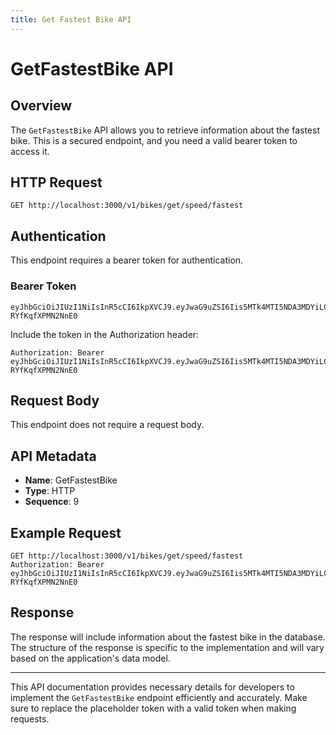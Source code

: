 ```yaml
---
title: Get Fastest Bike API
---
```


# GetFastestBike API

## Overview

The `GetFastestBike` API allows you to retrieve information about the fastest bike. This is a secured endpoint, and you need a valid bearer token to access it.

## HTTP Request

```http
GET http://localhost:3000/v1/bikes/get/speed/fastest
```

## Authentication

This endpoint requires a bearer token for authentication.

### Bearer Token

```plaintext
eyJhbGciOiJIUzI1NiIsInR5cCI6IkpXVCJ9.eyJwaG9uZSI6Iis5MTk4MTI5NDA3MDYiLCJ1aWQiOiJhZnJ3dXZkXzFqIn0.se2WRRJhST9uvOyhTwunvJiiMYD-RYfKqfXPMN2NnE0
```

Include the token in the Authorization header:

```http
Authorization: Bearer eyJhbGciOiJIUzI1NiIsInR5cCI6IkpXVCJ9.eyJwaG9uZSI6Iis5MTk4MTI5NDA3MDYiLCJ1aWQiOiJhZnJ3dXZkXzFqIn0.se2WRRJhST9uvOyhTwunvJiiMYD-RYfKqfXPMN2NnE0
```

## Request Body

This endpoint does not require a request body.

## API Metadata

- **Name**: GetFastestBike
- **Type**: HTTP
- **Sequence**: 9

## Example Request

```http
GET http://localhost:3000/v1/bikes/get/speed/fastest
Authorization: Bearer eyJhbGciOiJIUzI1NiIsInR5cCI6IkpXVCJ9.eyJwaG9uZSI6Iis5MTk4MTI5NDA3MDYiLCJ1aWQiOiJhZnJ3dXZkXzFqIn0.se2WRRJhST9uvOyhTwunvJiiMYD-RYfKqfXPMN2NnE0
```

## Response

The response will include information about the fastest bike in the database. The structure of the response is specific to the implementation and will vary based on the application's data model.

---

This API documentation provides necessary details for developers to implement the `GetFastestBike` endpoint efficiently and accurately. Make sure to replace the placeholder token with a valid token when making requests.